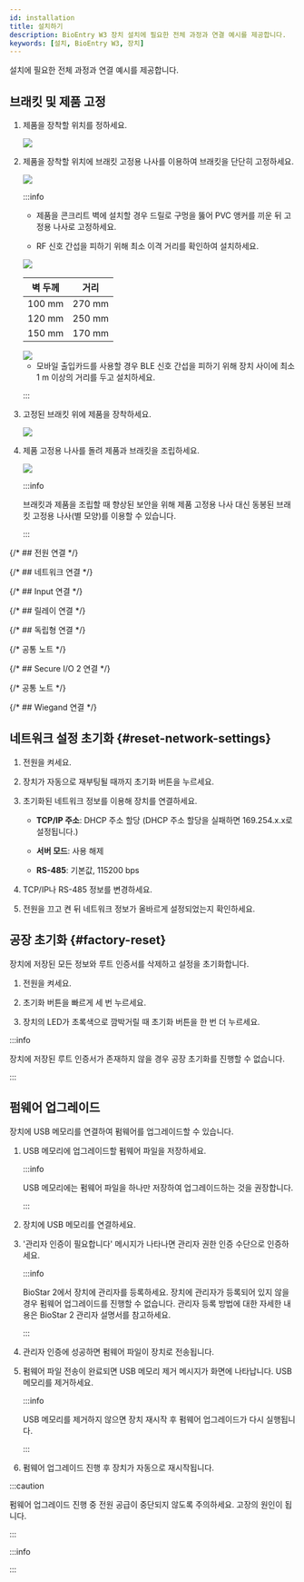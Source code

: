 ```yaml
---
id: installation
title: 설치하기
description: BioEntry W3 장치 설치에 필요한 전체 과정과 연결 예시를 제공합니다.
keywords: [설치, BioEntry W3, 장치]
---
```



설치에 필요한 전체 과정과 연결 예시를 제공합니다.

## 브래킷 및 제품 고정

1. 제품을 장착할 위치를 정하세요.

    <Image src='/img/device/installation-recommended-bs3.svg' className='none' alone />

    <InstallationBracketNotes height={137} />

1. 제품을 장착할 위치에 브래킷 고정용 나사를 이용하여 브래킷을 단단히 고정하세요.

    <Image src='/img/device/bew3-bracket-fix.png' className='none' alone />

    :::info

    * 제품을 콘크리트 벽에 설치할 경우 드릴로 구멍을 뚫어 PVC 앵커를 끼운 뒤 고정용 나사로 고정하세요.

    * RF 신호 간섭을 피하기 위해 최소 이격 거리를 확인하여 설치하세요.

    <Columns>
    <Column className='text--center'>

    <Image src='/img/device/bew3-installation_distance1.png' className='none' />

    <div className='overflow-x'>

    | 벽 두께 | 거리 |
    | :--: | :--: |
    | 100 mm | 270 mm |
    | 120 mm | 250 mm |
    | 150 mm | 170 mm |

    </div>

    </Column>

    <Column className='padding--l20'>
    
    <Image src='/img/device/bew3-installation_distance.png' className='none' />

    </Column>
    </Columns>

    * 모바일 출입카드를 사용할 경우 BLE 신호 간섭을 피하기 위해 장치 사이에 최소 1 m 이상의 거리를 두고 설치하세요.

    :::

1. 고정된 브래킷 위에 제품을 장착하세요.

    <Image src='/img/device/bew3-device-fix.png' className='none' alone />

1. 제품 고정용 나사를 돌려 제품과 브래킷을 조립하세요.

    <Image src='/img/device/bew3-device-fix-bottom.png' className='none' alone />

    :::info

    브래킷과 제품을 조립할 때 향상된 보안을 위해 제품 고정용 나사 대신 동봉된 브래킷 고정용 나사(별 모양)를 이용할 수 있습니다.

    :::


{/* ## 전원 연결 */}

<PowerConnection />

<div className='page-break' />

{/* ## 네트워크 연결 */}

<NetworkConnection />

{/* ## Input 연결 */}

<InputConnection />

{/* ## 릴레이 연결 */}

<RelayConnectioin />

<div className='page-break' />

{/* ## 독립형 연결 */}

<StandaloneConnection />

{/* 공통 노트 */}
<CommonNotes />

<div className='page-break' />

{/* ## Secure I/O 2 연결 */}

<SecureIOConnection />

{/* 공통 노트 */}
<CommonNotes />


{/* ## Wiegand 연결 */}

<WiegandConnection />


## 네트워크 설정 초기화 {#reset-network-settings}

1. 전원을 켜세요.

1. 장치가 자동으로 재부팅될 때까지 초기화 버튼을 누르세요.

1. 초기화된 네트워크 정보를 이용해 장치를 연결하세요.

    * **TCP/IP 주소**: DHCP 주소 할당 (DHCP 주소 할당을 실패하면 169.254.x.x로 설정됩니다.)

    * **서버 모드**: 사용 해제

    * **RS-485**: 기본값, 115200 bps

1. TCP/IP나 RS-485 정보를 변경하세요.

1. 전원을 끄고 켠 뒤 네트워크 정보가 올바르게 설정되었는지 확인하세요.


## 공장 초기화 {#factory-reset}

장치에 저장된 모든 정보와 루트 인증서를 삭제하고 설정을 초기화합니다.

1. 전원을 켜세요.

1. 초기화 버튼을 빠르게 세 번 누르세요.

1. 장치의 LED가 초록색으로 깜박거릴 때 초기화 버튼을 한 번 더 누르세요.

:::info

장치에 저장된 루트 인증서가 존재하지 않을 경우 공장 초기화를 진행할 수 없습니다.

:::


## 펌웨어 업그레이드

장치에 USB 메모리를 연결하여 펌웨어를 업그레이드할 수 있습니다.

1. USB 메모리에 업그레이드할 펌웨어 파일을 저장하세요.

    :::info

    USB 메모리에는 펌웨어 파일을 하나만 저장하여 업그레이드하는 것을 권장합니다.

    :::

1. 장치에 USB 메모리를 연결하세요.

1. '관리자 인증이 필요합니다' 메시지가 나타나면 관리자 권한 인증 수단으로 인증하세요.

    :::info

    BioStar 2에서 장치에 관리자를 등록하세요. 장치에 관리자가 등록되어 있지 않을 경우 펌웨어 업그레이드를 진행할 수 없습니다. 관리자 등록 방법에 대한 자세한 내용은 BioStar 2 관리자 설명서를 참고하세요.

    :::

1. 관리자 인증에 성공하면 펌웨어 파일이 장치로 전송됩니다.

1. 펌웨어 파일 전송이 완료되면 USB 메모리 제거 메시지가 화면에 나타납니다. USB 메모리를 제거하세요.

    :::info

    USB 메모리를 제거하지 않으면 장치 재시작 후 펌웨어 업그레이드가 다시 실행됩니다.

    :::

1. 펌웨어 업그레이드 진행 후 장치가 자동으로 재시작됩니다.

:::caution

펌웨어 업그레이드 진행 중 전원 공급이 중단되지 않도록 주의하세요. 고장의 원인이 됩니다.

:::


:::info

<SupportedMemoryInfo />

:::